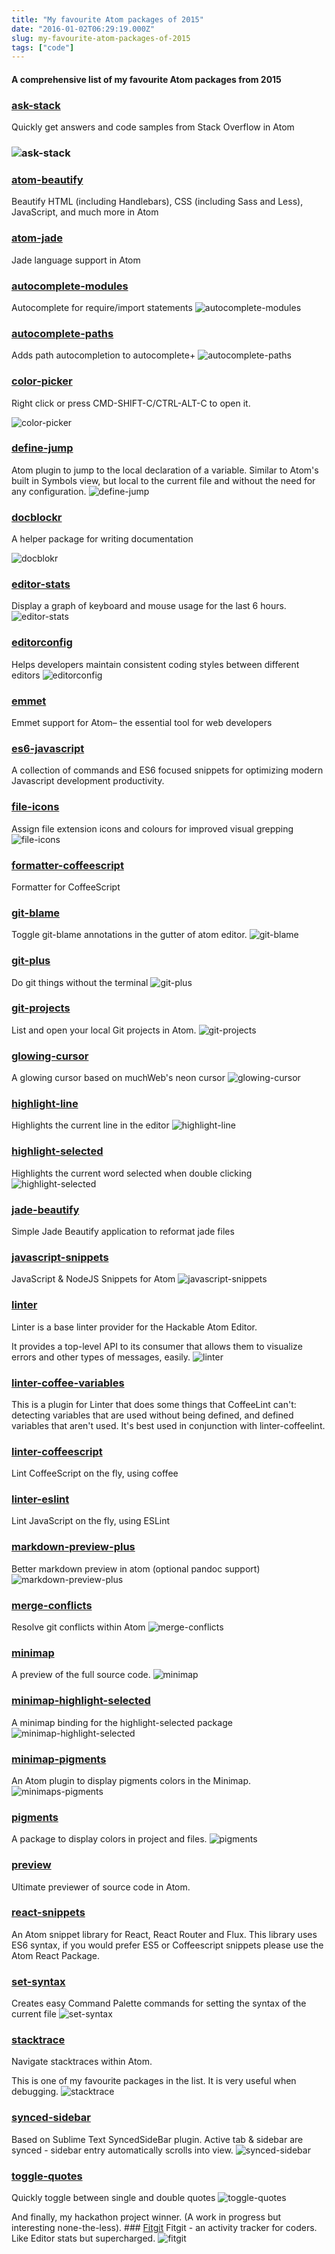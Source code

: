```yaml
---
title: "My favourite Atom packages of 2015"
date: "2016-01-02T06:29:19.000Z"
slug: my-favourite-atom-packages-of-2015
tags: ["code"]
---
```


#### A comprehensive list of my favourite Atom packages from 2015

### [ask-stack](https://github.com/Chris911/Ask-Stack-Atom.git)

Quickly get answers and code samples from Stack Overflow in Atom

### ![ask-stack](https://camo.githubusercontent.com/8498f81330c46a879f51af467c8b7fba808f87c6/68747470733a2f2f692e696d6775722e636f6d2f796e5a6c4f41542e676966)

### [atom-beautify](https://github.com/Glavin001/atom-beautify.git)

Beautify HTML (including Handlebars), CSS (including Sass and Less), JavaScript, and much more in Atom

### [atom-jade](https://github.com/merrihew/atom-jade)

Jade language support in Atom

### [autocomplete-modules](https://github.com/nkt/atom-autocomplete-modules.git)

Autocomplete for require/import statements
![autocomplete-modules](https://cloud.githubusercontent.com/assets/3505878/7442538/9c1892cc-f11e-11e4-8070-3fa8b79beefc.gif)

### [autocomplete-paths](https://github.com/atom-community/autocomplete-paths.git)

Adds path autocompletion to autocomplete+
![autocomplete-paths](https://camo.githubusercontent.com/7da86dc3d22c9dd1d1c47bcb36237720fd987764/687474703a2f2f73312e64697265637475706c6f61642e6e65742f696d616765732f3134303431312f70356b76696665362e676966)

### [color-picker](https://github.com/thomaslindstrom/color-picker.git)

Right click or press CMD-SHIFT-C/CTRL-ALT-C to open it.

![color-picker](https://github.com/thomaslindstrom/color-picker/raw/master/preview.gif)

### [define-jump](https://github.com/hughsk/atom-define-jump.git)

Atom plugin to jump to the local declaration of a variable. Similar to Atom's built in Symbols view, but local to the current file and without the need for any configuration.
![define-jump](https://camo.githubusercontent.com/90aae204b2c5244e6a469826b5b508c1acad364f/687474703a2f2f692e696d6775722e636f6d2f576d6e383166782e676966)

### [docblockr](https://github.com/nikhilkalige/docblockr.git)

A helper package for writing documentation

![docblokr](https://raw.githubusercontent.com/NikhilKalige/docblockr/master/resources/basic.gif)

### [editor-stats](https://github.com/atom/editor-stats)

Display a graph of keyboard and mouse usage for the last 6 hours.
![editor-stats](https://camo.githubusercontent.com/26ad5dda1100993a359a2c9801c79e4ae52192d3/68747470733a2f2f662e636c6f75642e6769746875622e636f6d2f6173736574732f3637313337382f323236323232332f38343362313137322d396535372d313165332d396336302d3864323864353432663339632e706e67)

### [editorconfig](https://github.com/sindresorhus/atom-editorconfig.git)

Helps developers maintain consistent coding styles between different editors
![editorconfig](https://camo.githubusercontent.com/e94437a1e941c944738fb33c55cd3e602ee85606/68747470733a2f2f662e636c6f75642e6769746875622e636f6d2f6173736574732f3137303237302f323332373939342f64666534306362342d613366362d313165332d383632662d3839343939393937333337332e706e67)

### [emmet](https://github.com/emmetio/emmet-atom.git)

Emmet support for Atom– the essential tool for web developers

### [es6-javascript](https://github.com/hharnisc/atom-es6-javascript.git)

A collection of commands and ES6 focused snippets for optimizing modern Javascript development productivity.

### [file-icons](https://github.com/DanBrooker/file-icons.git)

Assign file extension icons and colours for improved visual grepping
![file-icons](https://raw.githubusercontent.com/DanBrooker/file-icons/master/file-icons.png)

### [formatter-coffeescript](https://github.com/atom-community/formatter-coffeescript.git)

Formatter for CoffeeScript

### [git-blame](https://github.com/alexcorre/git-blame.git)

Toggle git-blame annotations in the gutter of atom editor.
![git-blame](https://raw.githubusercontent.com/alexcorre/git-blame/master/images/screen-shot.png)

### [git-plus](https://github.com/akonwi/git-plus.git)

Do git things without the terminal
![git-plus](https://raw.githubusercontent.com/akonwi/git-plus/master/commit.gif)

### [git-projects](https://github.com/prrrnd/atom-git-projects.git)

List and open your local Git projects in Atom.
![git-projects](https://github.com/prrrnd/atom-git-projects/raw/master/capture.gif)

### [glowing-cursor](https://github.com/Matthew-Smith/atom-glowing-cursor.git)

A glowing cursor based on muchWeb's neon cursor
![glowing-cursor](https://raw.githubusercontent.com/Matthew-Smith/atom-glowing-cursor/master/glowing-cursor.gif)

### [highlight-line](https://github.com/richrace/highlight-line)

Highlights the current line in the editor
![highlight-line](https://camo.githubusercontent.com/6a26903350fa3c42ae7fe60907894196c495bb88/687474703a2f2f692e696d6775722e636f6d2f666133325774722e706e67)

### [highlight-selected](https://github.com/richrace/highlight-selected.git)

Highlights the current word selected when double clicking
![highlight-selected](https://camo.githubusercontent.com/fb3c3e8f4170fc20047810e53cdfa1041f302a28/687474703a2f2f692e696d6775722e636f6d2f4335466e7a7a512e676966)

### [jade-beautify](https://github.com/vingorius/jade-beautify.git)

Simple Jade Beautify application to reformat jade files

### [javascript-snippets](https://github.com/zenorocha/atom-javascript-snippets)

JavaScript & NodeJS Snippets for Atom
![javascript-snippets](https://cloud.githubusercontent.com/assets/398893/3528118/f07c2072-078b-11e4-93e9-ccb1339824e6.gif)

### [linter](https://github.com/atom-community/linter.git)

Linter is a base linter provider for the Hackable Atom Editor.

It provides a top-level API to its consumer that allows them to visualize errors and other types of messages, easily.
![linter](https://camo.githubusercontent.com/70b6e697c9d793642414b4ea6d08dbb9678877b3/687474703a2f2f672e7265636f726469742e636f2f313352666d6972507a322e676966)

### [linter-coffee-variables](https://github.com/markwainwright/atom-linter-coffee-variables.git)

This is a plugin for Linter that does some things that CoffeeLint can't: detecting variables that are used without being defined, and defined variables that aren't used.
It's best used in conjunction with linter-coffeelint.

### [linter-coffeescript](https://github.com/hokaccha/linter-coffeescript.git)

Lint CoffeeScript on the fly, using coffee

### [linter-eslint](https://github.com/AtomLinter/linter-eslint.git)

Lint JavaScript on the fly, using ESLint

### [markdown-preview-plus](https://github.com/Galadirith/markdown-preview-plus.git)

Better markdown preview in atom (optional pandoc support)
![markdown-preview-plus](https://raw.githubusercontent.com/Galadirith/markdown-preview-plus/master/imgs/mpp-full-res-invert.png)

### [merge-conflicts](https://github.com/smashwilson/merge-conflicts.git)

Resolve git conflicts within Atom
![merge-conflicts](https://camo.githubusercontent.com/44ff44f156f274b8799022e44bcacb804fadc08a/68747470733a2f2f7261772e6769746875622e636f6d2f736d61736877696c736f6e2f6d657267652d636f6e666c696374732f6d61737465722f646f63732f636f6e666c6963742d7265736f6c7574696f6e2e676966)

### [minimap](https://github.com/atom-minimap/minimap.git)

A preview of the full source code.
![minimap](https://github.com/atom-minimap/minimap/raw/master/resources/screenshot.png)

### [minimap-highlight-selected](https://github.com/atom-minimap/minimap-highlight-selected.git)

A minimap binding for the highlight-selected package
![minimap-highlight-selected](https://github.com/atom-minimap/minimap-highlight-selected/raw/master/screenshot.png)

### [minimap-pigments](https://github.com/abe33/minimap-pigments.git)

An Atom plugin to display pigments colors in the Minimap.
![minimaps-pigments](https://github.com/abe33/minimap-pigments/raw/master/screenshot.png)

### [pigments](https://github.com/abe33/atom-pigments.git)

A package to display colors in project and files.
![pigments](https://github.com/abe33/atom-pigments/raw/master/resources/pigments.gif)

### [preview](https://github.com/Glavin001/atom-preview.git)

Ultimate previewer of source code in Atom.

### [react-snippets](https://github.com/webbushka/atom-react-snippets.git)

An Atom snippet library for React, React Router and Flux. This library uses ES6 syntax, if you would prefer ES5 or Coffeescript snippets please use the Atom React Package.

### [set-syntax](https://github.com/lee-dohm/set-syntax.git)

Creates easy Command Palette commands for setting the syntax of the current file
![set-syntax](https://raw.githubusercontent.com/lee-dohm/set-syntax/master/set-syntax.gif)

### [stacktrace](https://github.com/smashwilson/stacktrace.git)

Navigate stacktraces within Atom.

This is one of my favourite packages in the list. It is very useful when debugging.
![stacktrace](https://cloud.githubusercontent.com/assets/17565/4100060/aa761e90-307e-11e4-83c8-e4bf04c20d95.gif)

### [synced-sidebar](https://github.com/peterdotjs/atom-synced-sidebar.git)

Based on Sublime Text SyncedSideBar plugin. Active tab & sidebar are synced - sidebar entry automatically scrolls into view.
![synced-sidebar](https://raw.githubusercontent.com/peterdotjs/atom-synced-sidebar/master/synced-sidebar-min.gif)

### [toggle-quotes](https://github.com/atom/toggle-quotes.git)

Quickly toggle between single and double quotes
![toggle-quotes](https://cloud.githubusercontent.com/assets/823545/9016150/aa73ab62-379c-11e5-8622-8dbb492ff4f1.gif)

And finally, my hackathon project winner. (A work in progress but interesting none-the-less). ### [Fitgit](https://github.com/madole/FitGit)
Fitgit - an activity tracker for coders. Like Editor stats but supercharged.
![fitgit](https://camo.githubusercontent.com/22259cfe698d9e2d7d923c6dd2cd2db0e1c36dbc/687474703a2f2f692e696d6775722e636f6d2f5a555235626e332e706e67)
